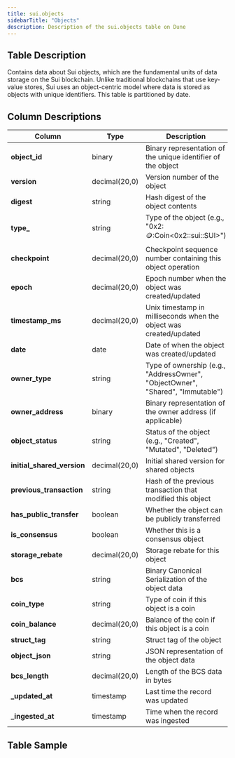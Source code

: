 ```yaml
---
title: sui.objects
sidebarTitle: "Objects"
description: Description of the sui.objects table on Dune
---
```


## Table Description
Contains data about Sui objects, which are the fundamental units of data storage on the Sui blockchain. Unlike traditional blockchains that use key-value stores, Sui uses an object-centric model where data is stored as objects with unique identifiers. This table is partitioned by date.

## Column Descriptions

| **Column** | **Type** | **Description** |
|------------|----------|-----------------|
| **object_id** | binary | Binary representation of the unique identifier of the object |
| **version** | decimal(20,0) | Version number of the object |
| **digest** | string | Hash digest of the object contents |
| **type_** | string | Type of the object (e.g., "0x2::coin::Coin\<0x2::sui::SUI\>") |
| **checkpoint** | decimal(20,0) | Checkpoint sequence number containing this object operation |
| **epoch** | decimal(20,0) | Epoch number when the object was created/updated |
| **timestamp_ms** | decimal(20,0) | Unix timestamp in milliseconds when the object was created/updated |
| **date** | date | Date of when the object was created/updated |
| **owner_type** | string | Type of ownership (e.g., "AddressOwner", "ObjectOwner", "Shared", "Immutable") |
| **owner_address** | binary | Binary representation of the owner address (if applicable) |
| **object_status** | string | Status of the object (e.g., "Created", "Mutated", "Deleted") |
| **initial_shared_version** | decimal(20,0) | Initial shared version for shared objects |
| **previous_transaction** | string | Hash of the previous transaction that modified this object |
| **has_public_transfer** | boolean | Whether the object can be publicly transferred |
| **is_consensus** | boolean | Whether this is a consensus object |
| **storage_rebate** | decimal(20,0) | Storage rebate for this object |
| **bcs** | string | Binary Canonical Serialization of the object data |
| **coin_type** | string | Type of coin if this object is a coin |
| **coin_balance** | decimal(20,0) | Balance of the coin if this object is a coin |
| **struct_tag** | string | Struct tag of the object |
| **object_json** | string | JSON representation of the object data |
| **bcs_length** | decimal(20,0) | Length of the BCS data in bytes |
| **_updated_at** | timestamp | Last time the record was updated |
| **_ingested_at** | timestamp | Time when the record was ingested |

## Table Sample


<TableSample tableSchema="sui" tableName="objects" />
